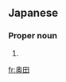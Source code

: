 ==Japanese==
{{wikipedia|lang=ja}}
{{ja-kanjitab|おく|だ}}

===Proper noun===
{{ja-pos|おくだ|proper}}

# {{surname|lang=ja|sort=おくだ}}

[[fr:奥田]]